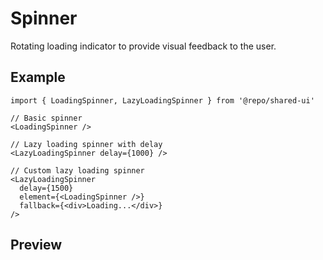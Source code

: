 
<Meta of={Stories} />

# Spinner

Rotating loading indicator to provide visual feedback to the user.

## Example

```tsx
import { LoadingSpinner, LazyLoadingSpinner } from '@repo/shared-ui'

// Basic spinner
<LoadingSpinner />

// Lazy loading spinner with delay
<LazyLoadingSpinner delay={1000} />

// Custom lazy loading spinner
<LazyLoadingSpinner
  delay={1500}
  element={<LoadingSpinner />}
  fallback={<div>Loading...</div>}
/>
```

## Preview

<Primary />
